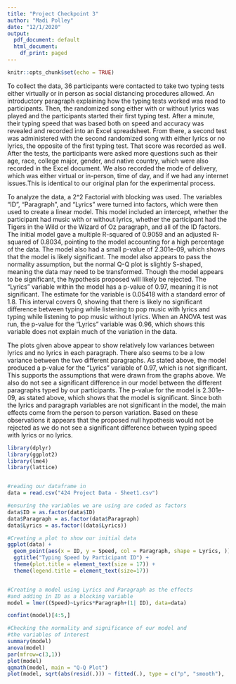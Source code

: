 ---
title: "Project Checkpoint 3"
author: "Madi Polley"
date: "12/1/2020"
output:
  pdf_document: default
  html_document:
    df_print: paged
---

```{r setup, include=FALSE}
knitr::opts_chunk$set(echo = TRUE)
```

To collect the data, 36 participants were contacted to take two typing tests either virtually or in person as social distancing procedures allowed. An introductory paragraph explaining how the typing tests worked was read to participants. Then, the randomized song either with or without lyrics was played and the participants started their first typing test. After a minute, their typing speed that was based both on speed and accuracy was revealed and recorded into an Excel spreadsheet. From there, a second test was administered with the second randomized song with either lyrics or no lyrics, the opposite of the first typing test. That score was recorded as well. After the tests, the participants were asked more questions such as their age, race, college major, gender, and native country, which were also recorded in the Excel document. We also recorded the mode of delivery, which was either virtual or in-person, time of day, and if we had any internet issues.This is identical to our original plan for the experimental process.

To analyze the data, a 2^2 Factorial with blocking was used. The variables “ID”, “Paragraph”, and “Lyrics” were turned into factors, which were then used to create a linear model. This model included an intercept, whether the participant had music with or without lyrics, whether the participant had the Tigers in the Wild or the Wizard of Oz paragraph, and all of the ID factors. The initial model gave a multiple R-squared of 0.9059 and an adjusted R-squared of 0.8034, pointing to the model accounting for a high percentage of the data. The model also had a small p-value of 2.301e-09, which shows that the model is likely significant. The model also appears to pass the normality assumption, but the normal Q-Q plot is slightly S-shaped, meaning the data may need to be transformed. Though the model appears to be significant, the hypothesis proposed will likely be rejected. The “Lyrics” variable within the model has a p-value of 0.97, meaning it is not significant. The estimate for the variable is 0.05418 with a standard error of 1.8. This interval covers 0, showing that there is likely no significant difference between typing while listening to pop music with lyrics and typing while listening to pop music without lyrics. When an ANOVA test was run, the p-value for the “Lyrics” variable was 0.96, which shows this variable does not explain much of the variation in the data.
	
The plots given above appear to show relatively low variances between lyrics and no lyrics in each paragraph. There also seems to be a low variance between the two different paragraphs. As stated above, the model produced a p-value for the “Lyrics” variable of 0.97, which is not significant. This supports the assumptions that were drawn from the graphs above. We also do not see a significant difference in our model between the different paragraphs typed by our participants. The p-value for the model is 2.301e-09, as stated above, which shows that the model is significant. Since both the lyrics and paragraph variables are not significant in the model, the main effects come from the person to person variation. Based on these observations it appears that the proposed null hypothesis would not be rejected as we do not see a significant difference between typing speed with lyrics or no lyrics.



```{r}
library(dplyr)
library(ggplot2)
library(lme4)
library(lattice)


#reading our dataframe in
data = read.csv("424 Project Data - Sheet1.csv")

#ensuring the variables we are using are coded as factors
data$ID = as.factor(data$ID)
data$Paragraph = as.factor(data$Paragraph)
data$Lyrics = as.factor((data$Lyrics))

#Creating a plot to show our initial data
ggplot(data) +
  geom_point(aes(x = ID, y = Speed, col = Paragraph, shape = Lyrics, )) +
  ggtitle("Typing Speed by Participant ID") +
  theme(plot.title = element_text(size = 17)) +
  theme(legend.title = element_text(size=17))


#Creating a model using Lyrics and Paragraph as the effects
#and adding in ID as a blocking variable
model = lmer((Speed)~Lyrics*Paragraph+(1| ID), data=data)

confint(model)[4:5,]

#Checking the normality and significance of our model and
#the variables of interest
summary(model)
anova(model)
par(mfrow=c(3,1))
plot(model)
qqmath(model, main = "Q-Q Plot")
plot(model, sqrt(abs(resid(.))) ~ fitted(.), type = c("p", "smooth"),  main = "Scale-Location Plot")
```